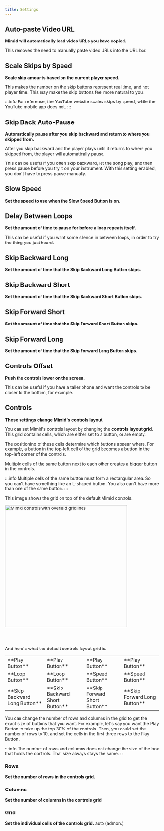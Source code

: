 ```yaml
---
title: Settings
---
```



## Auto-paste Video URL

**Mimid will automatically load video URLs you have copied.**

This removes the need to manually paste video URLs into the URL bar.

## Scale Skips by Speed

**Scale skip amounts based on the current player speed.**

This makes the number on the skip buttons represent real time, and not player time.
This may make the skip buttons feel more natural to you.

:::info
For reference, the YouTube website scales skips by speed, while the YouTube mobile app does not.
:::

## Skip Back Auto-Pause

**Automatically pause after you skip backward and return to where you skipped from.**

After you skip backward and the player plays until it returns to where you skipped from, the player will automatically pause.

This can be useful if you often skip backward, let the song play, and then press pause before you try it on your instrument.
With this setting enabled, you don't have to press pause manually.

## Slow Speed

**Set the speed to use when the Slow Speed Button is on.**

## Delay Between Loops

**Set the amount of time to pause for before a loop repeats itself.**

This can be useful if you want some silence in between loops, in order to try the thing you just heard.

## Skip Backward Long

**Set the amount of time that the Skip Backward Long Button skips.**

## Skip Backward Short

**Set the amount of time that the Skip Backward Short Button skips.**

## Skip Forward Short

**Set the amount of time that the Skip Forward Short Button skips.**

## Skip Forward Long

**Set the amount of time that the Skip Forward Long Button skips.**

## Controls Offset

**Push the controls lower on the screen.**

This can be useful if you have a taller phone and want the controls to be closer to the bottom, for example.

## Controls

**These settings change Mimid's controls layout.**

You can set Mimid's controls layout by changing the **controls layout grid**.
This grid contains cells, which are either set to a button, or are empty.

The positioning of these cells determine which buttons appear where.
For example, a button in the top-left cell of the grid becomes a button in the top-left corner of the controls.

Multiple cells of the same button next to each other creates a bigger button in the controls.

:::info
Multiple cells of the same button must form a rectangular area.
So you can't have something like an L-shaped button.
You also can't have more than one of the same button.
:::

This image shows the grid on top of the default Mimid controls.

<img
  src={ControlsWithGridlines}
  width="400px"
  alt="Mimid controls with overlaid gridlines"
/>

<br />
<br />

And here's what the default controls layout grid is.

<table width="400px">
  <tbody>
    <tr>
      <td style={{ textAlign: "center" }}>**Play Button**</td>
      <td style={{ textAlign: "center" }}>**Play Button**</td>
      <td style={{ textAlign: "center" }}>**Play Button**</td>
      <td style={{ textAlign: "center" }}>**Play Button**</td>
    </tr>
    <tr>
      <td style={{ textAlign: "center" }}>**Loop Button**</td>
      <td style={{ textAlign: "center" }}>**Loop Button**</td>
      <td style={{ textAlign: "center" }}>**Speed Button**</td>
      <td style={{ textAlign: "center" }}>**Speed Button**</td>
    </tr>
    <tr>
      <td style={{ textAlign: "center" }}>**Skip Backward Long Button**</td>
      <td style={{ textAlign: "center" }}>**Skip Backward Short Button**</td>
      <td style={{ textAlign: "center" }}>**Skip Forward Short Button**</td>
      <td style={{ textAlign: "center" }}>**Skip Forward Long Button**</td>
    </tr>
  </tbody>
</table>

You can change the number of rows and columns in the grid to get the exact size of buttons that you want.
For example, let's say you want the Play Button to take up the top 30% of the controls.
Then, you could set the number of rows to 10, and set the cells in the first three rows to the Play Button.

:::info
The number of rows and columns does not change the size of the box that holds the controls.
That size always stays the same.
:::

### Rows

**Set the number of rows in the controls grid.**

### Columns

**Set the number of columns in the controls grid.**

### Grid

**Set the individual cells of the controls grid.**
auto (admon.)

